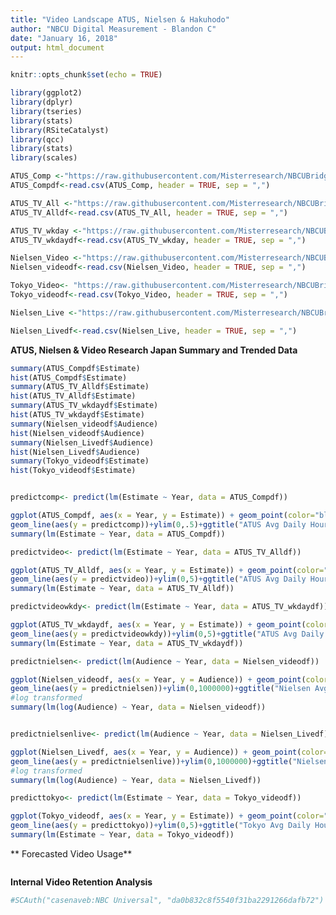 ---
title: "Video Landscape ATUS, Nielsen & Hakuhodo"
author: "NBCU Digital Measurement - Blandon C"
date: "January 16, 2018"
output: html_document
---

```{r setup, include=FALSE}
knitr::opts_chunk$set(echo = TRUE)
```

```{r, echo=TRUE, warning=FALSE, message=FALSE}
library(ggplot2)
library(dplyr)
library(tseries)
library(stats)
library(RSiteCatalyst)
library(qcc)
library(stats)
library(scales)
```

```{r, echo= FALSE, message=FALSE, warning=FALSE}

ATUS_Comp <-"https://raw.githubusercontent.com/Misterresearch/NBCUBridge/master/All_Comp_DailyTimeSpent.csv?token=AOo_XxdXnFZlsWvWPyiuWVFsd_p7cjbQks5aZ9HLwA%3D%3D"
ATUS_Compdf<-read.csv(ATUS_Comp, header = TRUE, sep = ",")

ATUS_TV_All <-"https://raw.githubusercontent.com/Misterresearch/NBCUBridge/master/All_TV_DailyTimeSpent.csv?token=AOo_X6v9z7N63xDntI8Q9anhzUulFGN2ks5aZ9ORwA%3D%3D"
ATUS_TV_Alldf<-read.csv(ATUS_TV_All, header = TRUE, sep = ",")

ATUS_TV_wkday <-"https://raw.githubusercontent.com/Misterresearch/NBCUBridge/master/All_TV_DailyTimeSpent_WkDay.csv?token=AOo_X14ABOyKAEe3iJV0ppVniiA_kyOfks5aZ9OnwA%3D%3D"
ATUS_TV_wkdaydf<-read.csv(ATUS_TV_wkday, header = TRUE, sep = ",")

Nielsen_Video <-"https://raw.githubusercontent.com/Misterresearch/NBCUBridge/master/All_TV_Nielsen.csv?token=AOo_XwNdmw61moe3j3Ddv7XXV-xAICMfks5aZ9RBwA%3D%3D"
Nielsen_videodf<-read.csv(Nielsen_Video, header = TRUE, sep = ",")

Tokyo_Video<- "https://raw.githubusercontent.com/Misterresearch/NBCUBridge/master/Tokyo_TV_Viewing.csv?token=AOo_X7bizZ5C2FyQ1PLKr6w9lDH4YIqxks5aa2bhwA%3D%3D"
Tokyo_videodf<-read.csv(Tokyo_Video, header = TRUE, sep = ",")

Nielsen_Live <-"https://raw.githubusercontent.com/Misterresearch/NBCUBridge/master/Live_TV_Nielsen.csv?token=AOo_X9Zwv40Ac9JJcPZOKC34qnIIBNRqks5ab1QqwA%3D%3D"

Nielsen_Livedf<-read.csv(Nielsen_Live, header = TRUE, sep = ",")

```

**ATUS, Nielsen & Video Research Japan Summary and Trended Data**

```{r, echo=FALSE, message=FALSE, warning=FALSE}

summary(ATUS_Compdf$Estimate)
hist(ATUS_Compdf$Estimate)
summary(ATUS_TV_Alldf$Estimate)
hist(ATUS_TV_Alldf$Estimate)
summary(ATUS_TV_wkdaydf$Estimate)
hist(ATUS_TV_wkdaydf$Estimate)
summary(Nielsen_videodf$Audience)
hist(Nielsen_videodf$Audience)
summary(Nielsen_Livedf$Audience)
hist(Nielsen_Livedf$Audience)
summary(Tokyo_videodf$Estimate)
hist(Tokyo_videodf$Estimate)


predictcomp<- predict(lm(Estimate ~ Year, data = ATUS_Compdf))

ggplot(ATUS_Compdf, aes(x = Year, y = Estimate)) + geom_point(color="blue")+scale_x_continuous(breaks = ATUS_Compdf$Year)+ 
geom_line(aes(y = predictcomp))+ylim(0,.5)+ggtitle("ATUS Avg Daily Hours on a Computer")+theme(plot.title = element_text(family = "Trebuchet MS", color="#666666", face="bold", size = 14, hjust = 0))+geom_text(aes(label=Estimate), position = position_dodge(.2), size=3, vjust=-.5)
summary(lm(Estimate ~ Year, data = ATUS_Compdf))

predictvideo<- predict(lm(Estimate ~ Year, data = ATUS_TV_Alldf))

ggplot(ATUS_TV_Alldf, aes(x = Year, y = Estimate)) + geom_point(color="green")+scale_x_continuous(breaks = ATUS_TV_Alldf$Year)+ 
geom_line(aes(y = predictvideo))+ylim(0,5)+ggtitle("ATUS Avg Daily Hours TV 7 days")+theme(plot.title = element_text(family = "Trebuchet MS", color="#666666", face="bold", size = 14, hjust = 0))+geom_text(aes(label=Estimate), position = position_dodge(.2), size=3, vjust=-.75)
summary(lm(Estimate ~ Year, data = ATUS_TV_Alldf))

predictvideowkdy<- predict(lm(Estimate ~ Year, data = ATUS_TV_wkdaydf))

ggplot(ATUS_TV_wkdaydf, aes(x = Year, y = Estimate)) + geom_point(color="red")+scale_x_continuous(breaks = ATUS_TV_wkdaydf$Year)+ 
geom_line(aes(y = predictvideowkdy))+ylim(0,5)+ggtitle("ATUS Avg Daily Hours TV Weekdays")+theme(plot.title = element_text(family = "Trebuchet MS", color="#666666", face="bold", size = 14, hjust = 0))+geom_text(aes(label=Estimate), position = position_dodge(.2), size=3, vjust=-.75)
summary(lm(Estimate ~ Year, data = ATUS_TV_wkdaydf))

predictnielsen<- predict(lm(Audience ~ Year, data = Nielsen_videodf))

ggplot(Nielsen_videodf, aes(x = Year, y = Audience)) + geom_point(color="black")+scale_x_continuous(breaks = Nielsen_videodf$Year)+ 
geom_line(aes(y = predictnielsen))+ylim(0,1000000)+ggtitle("Nielsen Avg Audience X-Platform TV & Online")+theme(plot.title = element_text(family = "Trebuchet MS", color="#666666", face="bold", size = 14, hjust = 0))+geom_text(aes(label=comma(Audience)), position = position_dodge(.2), size=3, vjust=-.75)
#log transformed
summary(lm(log(Audience) ~ Year, data = Nielsen_videodf))


predictnielsenlive<- predict(lm(Audience ~ Year, data = Nielsen_Livedf))

ggplot(Nielsen_Livedf, aes(x = Year, y = Audience)) + geom_point(color="yellow")+scale_x_continuous(breaks = Nielsen_Livedf$Year)+ 
geom_line(aes(y = predictnielsenlive))+ylim(0,1000000)+ggtitle("Nielsen Avg Audience Live TV & Online")+theme(plot.title = element_text(family = "Trebuchet MS", color="#666666", face="bold", size = 14, hjust = 0))+geom_text(aes(label=comma(Audience)), position = position_dodge(.2), size=3, vjust=-.75)
#log transformed
summary(lm(log(Audience) ~ Year, data = Nielsen_Livedf))

predicttokyo<- predict(lm(Estimate ~ Year, data = Tokyo_videodf))

ggplot(Tokyo_videodf, aes(x = Year, y = Estimate)) + geom_point(color="brown")+scale_x_continuous(breaks = Tokyo_videodf$Year)+ 
geom_line(aes(y = predicttokyo))+ylim(0,5)+ggtitle("Tokyo Avg Daily Hours TV")+theme(plot.title = element_text(family = "Trebuchet MS", color="#666666", face="bold", size = 14, hjust = 0))+geom_text(aes(label=Estimate), position = position_dodge(.2), size=3, vjust=-.75)
summary(lm(Estimate ~ Year, data = Tokyo_videodf))
```

** Forecasted Video Usage**
```{r,}

```


**Internal Video Retention Analysis**

```{r}
#SCAuth("casenaveb:NBC Universal", "da0b832c8f5540f31ba2291266dafb72")


```